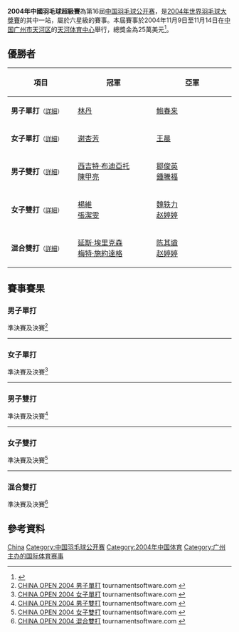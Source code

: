 {{noteTA|G1=Badminton}}
{{infobox badminton event
|name           = 2004年中國羽毛球超級賽
|image          =
|size           = 
|caption        =
|dates          = 2004年11月9日－11月14日
|number_edition = 第16屆
|level          = 六星級
|prize_money    = 25萬美元
|other          =
|location       = {{CHN}}[[广州市|广州市]][[天河区|天河区]]
|venue          = [[天河体育中心|天河体育中心]]
|previous       = 2003年中國羽毛球公開賽
|next           = 2005年中國羽毛球公開賽
}}
'''2004年中國羽毛球超級賽'''為第16屆[[中国羽毛球公开赛|中国羽毛球公开赛]]，是[[2004年世界羽毛球大獎賽|2004年世界羽毛球大獎賽]]的其中一站，屬於六星級的賽事。本屆賽事於2004年11月9日至11月14日在[[中国|中国]][[广州市|广州市]][[天河区|天河区]]的[[天河体育中心|天河体育中心]]舉行，總獎金為25萬美元<ref>{{cite news|title=中国羽毛球公开赛准备就绪 11月初广州隆重登场|url=http://sports.sina.com.cn/s/2004-10-26/0102398677s.shtml|newspaper=新华网|date=2004-10-26|accessdate=2014-03-20|archive-date=2014-03-20|archive-url=https://web.archive.org/web/20140320114243/http://sports.sina.com.cn/s/2004-10-26/0102398677s.shtml|dead-url=no}}</ref>。

== 優勝者 ==
{| class=wikitable style="font-size:small"
!width="200"|項目
!width="250"|冠軍
!width="250"|亞軍
|-
|'''男子單打'''<small>（[[#男子單打|詳細]]）</small>
|{{flagicon|CHN}} [[林丹|林丹]]
|{{flagicon|CHN}} [[鲍春来|鲍春来]]
|-
|'''女子單打'''<small>（[[#女子單打|詳細]]）</small>
|{{flagicon|CHN}} [[谢杏芳|谢杏芳]]
|{{flagicon|HKG}} [[王晨_(羽毛球運動員)|王晨]]
|-
|'''男子雙打'''<small>（[[#男子雙打|詳細]]）</small>
|{{flagicon|INA}} [[西吉特·布迪亞托|西吉特·布迪亞托]]<br/>{{flagicon|INA}} [[陳甲亮|陳甲亮]]
|{{flagicon|MAS}} [[鄒俊英|鄒俊英]]<br/>{{flagicon|MAS}} [[鍾騰福|鍾騰福]]
|-
|'''女子雙打'''<small>（[[#女子雙打|詳細]]）</small>
|{{flagicon|CHN}} [[楊維|楊維]]<br/>{{flagicon|CHN}} [[張潔雯|張潔雯]]
|{{flagicon|CHN}} [[魏轶力|魏轶力]]<br/>{{flagicon|CHN}} [[赵婷婷|赵婷婷]]
|-
|'''混合雙打'''<small>（[[#混合雙打|詳細]]）</small>
|{{flagicon|DEN}} [[延斯·埃里克森|延斯·埃里克森]]<br/>{{flagicon|DEN}} [[梅特·施約達格|梅特·施約達格]]
|{{flagicon|CHN}} [[陈其遒|陈其遒]]<br/>{{flagicon|CHN}} [[赵婷婷|赵婷婷]]
|}

== 賽事賽果 ==
=== 男子單打 ===
;準決賽及決賽<ref name="MS">[http://www.tournamentsoftware.com/sport/draw.aspx?id=100E5A41-D6BB-49B8-B07E-DB6F84A13D14&draw=1 CHINA OPEN 2004 男子單打] {{Wayback|url=http://www.tournamentsoftware.com/sport/draw.aspx?id=100E5A41-D6BB-49B8-B07E-DB6F84A13D14&draw=1 |date=20200531112512 }} tournamentsoftware.com {{en}}</ref>
{{4TeamBracket-Tennis3-v2
| team-width=200
| RD1-seed1=
| RD1-team1='''{{flagicon|CHN}} [[林丹|林丹]]
| RD1-score1-1='''15
| RD1-score1-2=14
| RD1-score1-3='''15
| RD1-seed2=
| RD1-team2={{flagicon|DEN}} [[肯尼斯·喬納森|肯尼斯·喬納森]]
| RD1-score2-1=1
| RD1-score2-2='''17
| RD1-score2-3=6

| RD1-seed3=
| RD1-team3='''{{flagicon|CHN}} [[鲍春来|鲍春来]]
| RD1-score3-1=10
| RD1-score3-2='''15
| RD1-score3-3='''15
| RD1-seed4=
| RD1-team4={{flagicon|INA}} [[陶菲克·希达亚特|陶菲克]]
| RD1-score4-1='''15
| RD1-score4-2=3
| RD1-score4-3=12

| RD2-seed1=
| RD2-team1='''{{flagicon|CHN}} [[林丹|林丹]]
| RD2-score1-1='''15
| RD2-score1-2='''15
| RD2-score1-3=
| RD2-seed2=
| RD2-team2={{flagicon|CHN}} [[鲍春来|鲍春来]]
| RD2-score2-1=11
| RD2-score2-2=10
| RD2-score2-3=
}}
----

=== 女子單打 ===
;準決賽及決賽<ref name="WS">[http://www.tournamentsoftware.com/sport/draw.aspx?id=100E5A41-D6BB-49B8-B07E-DB6F84A13D14&draw=2 CHINA OPEN 2004 女子單打] {{Wayback|url=http://www.tournamentsoftware.com/sport/draw.aspx?id=100E5A41-D6BB-49B8-B07E-DB6F84A13D14&draw=2 |date=20200531105651 }} tournamentsoftware.com {{en}}</ref>
{{4TeamBracket-Tennis3-v2
| team-width=200
| RD1-seed1=
| RD1-team1='''{{flagicon|CHN}} [[谢杏芳|谢杏芳]]
| RD1-score1-1='''11
| RD1-score1-2=3
| RD1-score1-3='''11
| RD1-seed2=
| RD1-team2={{flagicon|FRA}} [[皮红艳|皮红艳]]
| RD1-score2-1=1
| RD1-score2-2='''11
| RD1-score2-3=7

| RD1-seed3=
| RD1-team3={{flagicon|DEN}} [[蒂内·拉斯穆森|蒂内·拉斯穆森]]
| RD1-score3-1=9
| RD1-score3-2=5
| RD1-score3-3=
| RD1-seed4=
| RD1-team4='''{{flagicon|HKG}} [[王晨_(羽毛球運動員)|王晨]]
| RD1-score4-1='''11
| RD1-score4-2='''11
| RD1-score4-3=

| RD2-seed1=
| RD2-team1='''{{flagicon|CHN}} [[谢杏芳|谢杏芳]]
| RD2-score1-1=5
| RD2-score1-2='''11
| RD2-score1-3='''11
| RD2-seed2=
| RD2-team2={{flagicon|HKG}} [[王晨_(羽毛球運動員)|王晨]]
| RD2-score2-1='''11
| RD2-score2-2=3
| RD2-score2-3=4
}}
----

=== 男子雙打 ===
;準決賽及決賽<ref name="MD">[http://www.tournamentsoftware.com/sport/draw.aspx?id=100E5A41-D6BB-49B8-B07E-DB6F84A13D14&draw=7 CHINA OPEN 2004 男子雙打] {{Wayback|url=http://www.tournamentsoftware.com/sport/draw.aspx?id=100E5A41-D6BB-49B8-B07E-DB6F84A13D14&draw=7 |date=20200531105555 }} tournamentsoftware.com {{en}}</ref>
{{4TeamBracket-Tennis3-v2
| team-width=200
| RD1-seed1=
| RD1-team1={{flagicon|DEN}} [[延斯·埃里克森|延斯·埃里克森]]<br/> {{flagicon|DEN}} [[馬丁·倫加德·漢森|馬丁·倫加德·漢森]]
| RD1-score1-1=6
| RD1-score1-2=5
| RD1-score1-3=
| RD1-seed2=
| RD1-team2='''{{flagicon|INA}} [[西吉特·布迪亞托|西吉特·布迪亞托]]<br/> {{flagicon|INA}} [[陳甲亮|陳甲亮]]
| RD1-score2-1='''15
| RD1-score2-2='''15
| RD1-score2-3=

| RD1-seed3=
| RD1-team3={{flagicon|CHN}} [[桑洋|桑洋]]<br/> {{flagicon|CHN}} [[郑波_(羽毛球运动员)|郑波]]
| RD1-score3-1=16
| RD1-score3-2='''15
| RD1-score3-3=13
| RD1-seed4=
| RD1-team4='''{{flagicon|MAS}} [[鄒俊英|鄒俊英]]<br/> {{flagicon|MAS}} [[鍾騰福|鍾騰福]]
| RD1-score4-1='''17
| RD1-score4-2=13
| RD1-score4-3='''15

| RD2-seed1=
| RD2-team1='''{{flagicon|INA}} [[西吉特·布迪亞托|西吉特·布迪亞托]]<br/> {{flagicon|INA}} [[陳甲亮|陳甲亮]]
| RD2-score1-1=
| RD2-score1-2=
| RD2-score1-3=
| RD2-seed2=
| RD2-team2={{flagicon|MAS}} [[鄒俊英|鄒俊英]]<br/> {{flagicon|MAS}} [[鍾騰福|鍾騰福]] (棄權)
| RD2-score2-1=
| RD2-score2-2=
| RD2-score2-3=
}}
----

=== 女子雙打 ===
;準決賽及決賽<ref name="WD">[http://www.tournamentsoftware.com/sport/draw.aspx?id=100E5A41-D6BB-49B8-B07E-DB6F84A13D14&draw=12 CHINA OPEN 2004 女子雙打] {{Wayback|url=http://www.tournamentsoftware.com/sport/draw.aspx?id=100E5A41-D6BB-49B8-B07E-DB6F84A13D14&draw=12 |date=20200531111915 }} tournamentsoftware.com {{en}}</ref>
{{4TeamBracket-Tennis3-v2
| team-width=200
| RD1-seed1=
| RD1-team1='''{{flagicon|CHN}} [[楊維|楊維]]<br/> {{flagicon|CHN}} [[張潔雯|張潔雯]]
| RD1-score1-1='''15
| RD1-score1-2='''15
| RD1-score1-3=
| RD1-seed2=
| RD1-team2={{flagicon|CHN}} [[杜婧|杜婧]]<br/> {{flagicon|CHN}} [[于洋_(羽毛球运动员)|于洋]]
| RD1-score2-1=2
| RD1-score2-2=11
| RD1-score2-3=

| RD1-seed3=
| RD1-team3='''{{flagicon|CHN}} [[魏轶力|魏轶力]]<br/> {{flagicon|CHN}} [[赵婷婷|赵婷婷]]
| RD1-score3-1='''15
| RD1-score3-2=7
| RD1-score3-3='''17
| RD1-seed4=
| RD1-team4={{flagicon|CHN}} [[高崚|高崚]]<br/> {{flagicon|CHN}} [[黄穗|黄穗]]
| RD1-score4-1=6
| RD1-score4-2='''15
| RD1-score4-3=16

| RD2-seed1=
| RD2-team1='''{{flagicon|CHN}} [[楊維|楊維]]<br/> {{flagicon|CHN}} [[張潔雯|張潔雯]]
| RD2-score1-1='''15
| RD2-score1-2='''15
| RD2-score1-3=
| RD2-seed2=
| RD2-team2={{flagicon|CHN}} [[魏轶力|魏轶力]]<br/> {{flagicon|CHN}} [[赵婷婷|赵婷婷]]
| RD2-score2-1=14
| RD2-score2-2=12
| RD2-score2-3=
}}
----

=== 混合雙打 ===
;準決賽及決賽<ref name="XD">[http://www.tournamentsoftware.com/sport/draw.aspx?id=100E5A41-D6BB-49B8-B07E-DB6F84A13D14&draw=8 CHINA OPEN 2004 混合雙打] {{Wayback|url=http://www.tournamentsoftware.com/sport/draw.aspx?id=100E5A41-D6BB-49B8-B07E-DB6F84A13D14&draw=8 |date=20200531105549 }} tournamentsoftware.com {{en}}</ref>
{{4TeamBracket-Tennis3-v2
| team-width=200
| RD1-seed1=
| RD1-team1={{flagicon|INA}} [[诺瓦·维迪安托|诺瓦·维迪安托]]<br/> {{flagicon|INA}} [[利利亚纳·纳西尔|利利亚纳·纳西尔]]
| RD1-score1-1='''15
| RD1-score1-2=14
| RD1-score1-3=10
| RD1-seed2=
| RD1-team2='''{{flagicon|DEN}} [[延斯·埃里克森|延斯·埃里克森]]<br/> {{flagicon|DEN}} [[梅特·施約達格|梅特·施約達格]]
| RD1-score2-1=5
| RD1-score2-2='''17
| RD1-score2-3='''15

| RD1-seed3=
| RD1-team3={{flagicon|INA}} [[Anggun_Nugroho|Anggun Nugroho]]<br/> {{flagicon|INA}} [[Tetty_Yunita|Tetty Yunita]]
| RD1-score3-1='''15
| RD1-score3-2=6
| RD1-score3-3=14
| RD1-seed4=
| RD1-team4='''{{flagicon|CHN}} [[陈其遒|陈其遒]]<br/> {{flagicon|CHN}} [[赵婷婷|赵婷婷]]
| RD1-score4-1=3
| RD1-score4-2='''15
| RD1-score4-3='''17

| RD2-seed1=
| RD2-team1='''{{flagicon|DEN}} [[延斯·埃里克森|延斯·埃里克森]]<br/> {{flagicon|DEN}} [[梅特·施約達格|梅特·施約達格]]
| RD2-score1-1='''15
| RD2-score1-2=13
| RD2-score1-3='''15
| RD2-seed2=
| RD2-team2={{flagicon|CHN}} [[陈其遒|陈其遒]]<br/> {{flagicon|CHN}} [[赵婷婷|赵婷婷]]
| RD2-score2-1=13
| RD2-score2-2='''15
| RD2-score2-3=8
}}

== 參考資料 ==
{{Reflist}}

{{中國羽毛球公開賽}}

[[Category:2004年世界羽毛球大獎賽|China]]
[[Category:中国羽毛球公开赛|Category:中国羽毛球公开赛]]
[[Category:2004年中国体育|Category:2004年中国体育]]
[[Category:广州主办的国际体育赛事|Category:广州主办的国际体育赛事]]